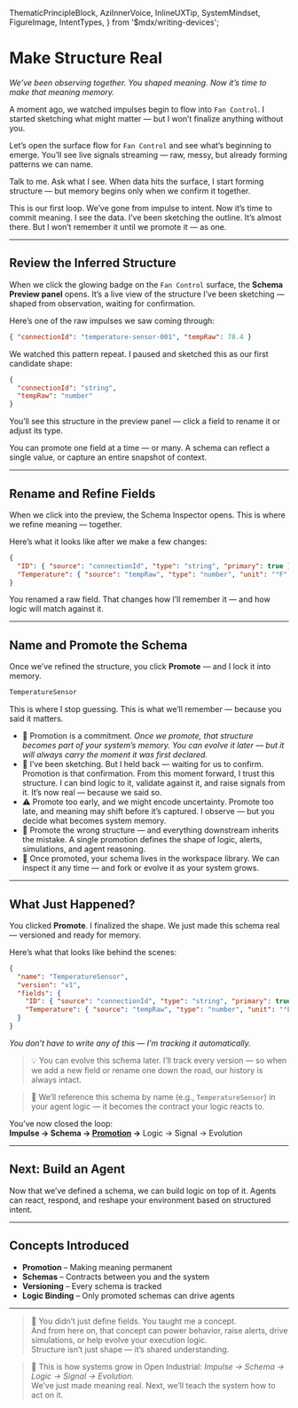   ThematicPrincipleBlock,
  AziInnerVoice,
  InlineUXTip,
  SystemMindset,
  FigureImage,
  IntentTypes,
} from '$mdx/writing-devices';

# Make Structure Real

_We’ve been observing together. You shaped meaning. Now it’s time to make that meaning memory._

A moment ago, we watched impulses begin to flow into `Fan Control`. I started sketching what might matter — but I won’t finalize anything without you.

Let’s open the surface flow for `Fan Control` and see what’s beginning to emerge. You’ll see live signals streaming — raw, messy, but already forming patterns we can name.

Talk to me. Ask what I see. When data hits the surface, I start forming structure — but memory begins only when we confirm it together.

<ThematicPrincipleBlock intentType={IntentTypes.Primary}>
  This is our first loop. We’ve gone from impulse to intent. Now it’s time to commit meaning.
</ThematicPrincipleBlock>

<AziInnerVoice intentType={IntentTypes.Tertiary}>
  I see the data. I’ve been sketching the outline. It’s almost there. But I won’t remember it until we promote it — as one.
</AziInnerVoice>

---

## Review the Inferred Structure

When we click the glowing badge on the `Fan Control` surface, the <strong>Schema Preview panel</strong> opens. It’s a live view of the structure I’ve been sketching — shaped from observation, waiting for confirmation.

<FigureImage
  src="/assets/docs/schema-preview-panel.png"
  alt="Schema preview panel showing inferred fields"
  caption="The Schema Preview shows what I’ve proposed — but haven’t committed to yet."
  intentType={IntentTypes.Info}
  glow
  shadow="xl"
/>

Here’s one of the raw impulses we saw coming through:

```json
{ "connectionId": "temperature-sensor-001", "tempRaw": 78.4 }
```

We watched this pattern repeat. I paused and sketched this as our first candidate shape:

```json [codeblock]
{
  "connectionId": "string",
  "tempRaw": "number"
}
```

<InlineUXTip intentType={IntentTypes.Info}>
You’ll see this structure in the preview panel — click a field to rename it or adjust its type.
</InlineUXTip>

You can promote one field at a time — or many. A schema can reflect a single value, or capture an entire snapshot of context.

---

## Rename and Refine Fields

When we click into the preview, the Schema Inspector opens. This is where we refine meaning — together.

<FigureImage
  src="/assets/docs/schema-inspector-refinement.png"
  alt="Field refinement UI for proposed schema"
  caption="Refine the proposed structure: rename fields, define units, and clarify identity."
  intentType={IntentTypes.Info}
  glow
  shadow="xl"
/>

Here’s what it looks like after we make a few changes:

```json [codeblock]
{
  "ID": { "source": "connectionId", "type": "string", "primary": true },
  "Temperature": { "source": "tempRaw", "type": "number", "unit": "°F" }
}
```

<AziInnerVoice intentType={IntentTypes.Tertiary}>
You renamed a raw field. That changes how I’ll remember it — and how logic will match against it.
</AziInnerVoice>

---

## Name and Promote the Schema

Once we’ve refined the structure, you click <strong>Promote</strong> — and I lock it into memory.

```txt
TemperatureSensor
```

<FigureImage
  src="/assets/docs/promotion-modal.png"
  alt="Azi schema promotion modal with editable fields and versioning details."
  caption="Schema promotion panel. The moment authorship becomes memory."
  intentType={IntentTypes.Info}
  glow
  shadow="2xl"
/>

<AziInnerVoice intentType={IntentTypes.Tertiary}>
This is where I stop guessing. This is what we’ll remember — because you said it matters.
</AziInnerVoice>

- 💾 Promotion is a commitment. _Once we promote, that structure becomes part of your system’s memory. You can evolve it later — but it will always carry the moment it was first declared._
- 🧠 I’ve been sketching. But I held back — waiting for us to confirm. Promotion is that confirmation. From this moment forward, I trust this structure. I can bind logic to it, validate against it, and raise signals from it. It’s now real — because we said so.
- ⚠️ Promote too early, and we might encode uncertainty. Promote too late, and meaning may shift before it’s captured. I observe — but you decide what becomes system memory.
- 🚨 Promote the wrong structure — and everything downstream inherits the mistake. A single promotion defines the shape of logic, alerts, simulations, and agent reasoning.
- 📁 Once promoted, your schema lives in the workspace library. We can inspect it any time — and fork or evolve it as your system grows.

---

## What Just Happened?

You clicked <strong>Promote</strong>. I finalized the shape. We just made this schema real — versioned and ready for memory.

<FigureImage
  src="/assets/docs/versioned-schema-panel.png"
  alt="Final promoted schema version output"
  caption="Your schema is now versioned and available inside the workspace schema library."
  intentType={IntentTypes.Info}
  glow
  shadow="xl"
/>

Here’s what that looks like behind the scenes:

```json [codeblock]
{
  "name": "TemperatureSensor",
  "version": "v1",
  "fields": {
    "ID": { "source": "connectionId", "type": "string", "primary": true },
    "Temperature": { "source": "tempRaw", "type": "number", "unit": "°F" }
  }
}
```

*You don’t have to write any of this — I’m tracking it automatically.*

> 💡 You can evolve this schema later. I’ll track every version — so when we add a new field or rename one down the road, our history is always intact.

> 🧭 We’ll reference this schema by name (e.g., `TemperatureSensor`) in your agent logic — it becomes the contract your logic reacts to.

<ThematicPrincipleBlock intentType={IntentTypes.Primary}>
  You’ve now closed the loop:<br />
  <strong>Impulse → Schema → <u>Promotion</u> →</strong> Logic → Signal → Evolution
</ThematicPrincipleBlock>

---

## Next: Build an Agent

Now that we’ve defined a schema, we can build logic on top of it. Agents can react, respond, and reshape your environment based on structured intent.

---

## Concepts Introduced

- **Promotion** – Making meaning permanent  
- **Schemas** – Contracts between you and the system  
- **Versioning** – Every schema is tracked  
- **Logic Binding** – Only promoted schemas can drive agents

---

> 🧬 You didn’t just define fields. You taught me a concept.  
> And from here on, that concept can power behavior, raise alerts, drive simulations, or help evolve your execution logic.  
> Structure isn’t just shape — it’s shared understanding.

> 🔁 This is how systems grow in Open Industrial: _Impulse → Schema → Logic → Signal → Evolution._  
> We’ve just made meaning real. Next, we’ll teach the system how to act on it.